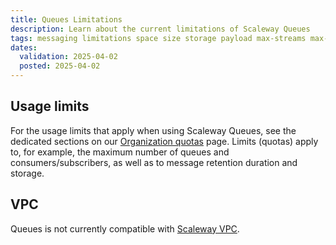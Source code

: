 ```yaml
---
title: Queues Limitations
description: Learn about the current limitations of Scaleway Queues
tags: messaging limitations space size storage payload max-streams max-consumers max-subscribers max-topics max-queues visibility-timeout
dates:
  validation: 2025-04-02
  posted: 2025-04-02
---
```


## Usage limits

For the usage limits that apply when using Scaleway Queues, see the dedicated sections on our [Organization quotas](/organizations-and-projects/additional-content/organization-quotas/) page. Limits (quotas) apply to, for example, the maximum number of queues and consumers/subscribers, as well as to message retention duration and storage.

## VPC

Queues is not currently compatible with [Scaleway VPC](/vpc/quickstart/).

